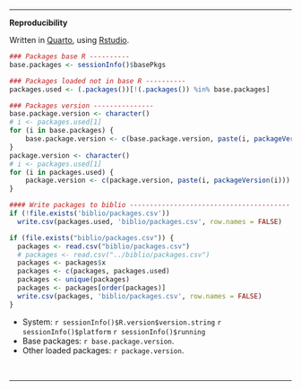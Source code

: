 &nbsp;

&nbsp;

&nbsp;

&nbsp;

****
**Reproducibility** 

Written in [Quarto](https://quarto.org/), using [Rstudio](https://www.rstudio.com/).

```r
### Packages base R ---------- 
base.packages <- sessionInfo()$basePkgs

### Packages loaded not in base R ----------
packages.used <- (.packages())[!(.packages()) %in% base.packages]

### Packages version ---------------
base.package.version <- character()
# i <- packages.used[1]
for (i in base.packages) {
    base.package.version <- c(base.package.version, paste(i, packageVersion(i)))
}
package.version <- character()
# i <- packages.used[1]
for (i in packages.used) {
    package.version <- c(package.version, paste(i, packageVersion(i)))
}

#### Write packages to biblio ----------------------------------------
if (!file.exists('biblio/packages.csv'))
  write.csv(packages.used, 'biblio/packages.csv', row.names = FALSE)

if (file.exists("biblio/packages.csv")) {
  packages <- read.csv("biblio/packages.csv")
  # packages <- read.csv("../biblio/packages.csv")
  packages <- packages$x
  packages <- c(packages, packages.used)
  packages <- unique(packages)
  packages <- packages[order(packages)]
  write.csv(packages, 'biblio/packages.csv', row.names = FALSE)
}

```


- System: 
`r sessionInfo()$R.version$version.string`
`r sessionInfo()$platform` 
`r sessionInfo()$running`
- Base packages: `r base.package.version`.
- Other loaded packages: `r package.version`.

&nbsp;

****
